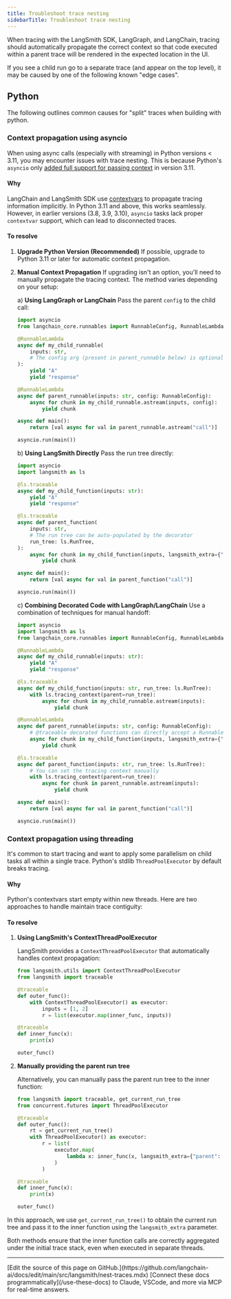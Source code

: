 ```yaml
---
title: Troubleshoot trace nesting
sidebarTitle: Troubleshoot trace nesting
---
```


When tracing with the LangSmith SDK, LangGraph, and LangChain, tracing should automatically propagate the correct context so that code executed within a parent trace will be rendered in the expected location in the UI.

If you see a child run go to a separate trace (and appear on the top level), it may be caused by one of the following known "edge cases".

## Python

The following outlines common causes for "split" traces when building with python.

### Context propagation using asyncio

When using async calls (especially with streaming) in Python versions < 3.11, you may encounter issues with trace nesting. This is because Python's `asyncio` only [added full support for passing context](https://docs.python.org/3/library/asyncio-task.html#asyncio.create_task) in version 3.11.

#### Why

LangChain and LangSmith SDK use [contextvars](https://docs.python.org/3/library/contextvars.html) to propagate tracing information implicitly. In Python 3.11 and above, this works seamlessly. However, in earlier versions (3.8, 3.9, 3.10), `asyncio` tasks lack proper `contextvar` support, which can lead to disconnected traces.

#### To resolve

1. **Upgrade Python Version (Recommended)** If possible, upgrade to Python 3.11 or later for automatic context propagation.

2. **Manual Context Propagation** If upgrading isn't an option, you'll need to manually propagate the tracing context. The method varies depending on your setup:

   a) **Using LangGraph or LangChain** Pass the parent `config` to the child call:

   ```python
   import asyncio
   from langchain_core.runnables import RunnableConfig, RunnableLambda

   @RunnableLambda
   async def my_child_runnable(
       inputs: str,
       # The config arg (present in parent_runnable below) is optional
   ):
       yield "A"
       yield "response"

   @RunnableLambda
   async def parent_runnable(inputs: str, config: RunnableConfig):
       async for chunk in my_child_runnable.astream(inputs, config):
           yield chunk

   async def main():
       return [val async for val in parent_runnable.astream("call")]

   asyncio.run(main())
   ```

   b) **Using LangSmith Directly** Pass the run tree directly:

   ```python
   import asyncio
   import langsmith as ls

   @ls.traceable
   async def my_child_function(inputs: str):
       yield "A"
       yield "response"

   @ls.traceable
   async def parent_function(
       inputs: str,
       # The run tree can be auto-populated by the decorator
       run_tree: ls.RunTree,
   ):
       async for chunk in my_child_function(inputs, langsmith_extra={"parent": run_tree}):
           yield chunk

   async def main():
       return [val async for val in parent_function("call")]

   asyncio.run(main())
   ```

   c) **Combining Decorated Code with LangGraph/LangChain** Use a combination of techniques for manual handoff:

   ```python
   import asyncio
   import langsmith as ls
   from langchain_core.runnables import RunnableConfig, RunnableLambda

   @RunnableLambda
   async def my_child_runnable(inputs: str):
       yield "A"
       yield "response"

   @ls.traceable
   async def my_child_function(inputs: str, run_tree: ls.RunTree):
       with ls.tracing_context(parent=run_tree):
           async for chunk in my_child_runnable.astream(inputs):
               yield chunk

   @RunnableLambda
   async def parent_runnable(inputs: str, config: RunnableConfig):
       # @traceable decorated functions can directly accept a RunnableConfig when passed in via "config"
       async for chunk in my_child_function(inputs, langsmith_extra={"config": config}):
           yield chunk

   @ls.traceable
   async def parent_function(inputs: str, run_tree: ls.RunTree):
       # You can set the tracing context manually
       with ls.tracing_context(parent=run_tree):
           async for chunk in parent_runnable.astream(inputs):
               yield chunk

   async def main():
       return [val async for val in parent_function("call")]

   asyncio.run(main())
   ```

### Context propagation using threading

It's common to start tracing and want to apply some parallelism on child tasks all within a single trace. Python's stdlib `ThreadPoolExecutor` by default breaks tracing.

#### Why

Python's contextvars start empty within new threads. Here are two approaches to handle maintain trace contiguity:

#### To resolve

1. **Using LangSmith's ContextThreadPoolExecutor**

   LangSmith provides a `ContextThreadPoolExecutor` that automatically handles context propagation:

   ```python
   from langsmith.utils import ContextThreadPoolExecutor
   from langsmith import traceable

   @traceable
   def outer_func():
       with ContextThreadPoolExecutor() as executor:
           inputs = [1, 2]
           r = list(executor.map(inner_func, inputs))

   @traceable
   def inner_func(x):
       print(x)

   outer_func()
   ```

2. **Manually providing the parent run tree**

   Alternatively, you can manually pass the parent run tree to the inner function:

   ```python
   from langsmith import traceable, get_current_run_tree
   from concurrent.futures import ThreadPoolExecutor

   @traceable
   def outer_func():
       rt = get_current_run_tree()
       with ThreadPoolExecutor() as executor:
           r = list(
               executor.map(
                   lambda x: inner_func(x, langsmith_extra={"parent": rt}), [1, 2]
               )
           )

   @traceable
   def inner_func(x):
       print(x)

   outer_func()
   ```

In this approach, we use `get_current_run_tree()` to obtain the current run tree and pass it to the inner function using the `langsmith_extra` parameter.

Both methods ensure that the inner function calls are correctly aggregated under the initial trace stack, even when executed in separate threads.

---

<Callout icon="pen-to-square" iconType="regular">
    [Edit the source of this page on GitHub.](https://github.com/langchain-ai/docs/edit/main/src/langsmith/nest-traces.mdx)
</Callout>
<Tip icon="terminal" iconType="regular">
    [Connect these docs programmatically](/use-these-docs) to Claude, VSCode, and more via MCP for    real-time answers.
</Tip>

